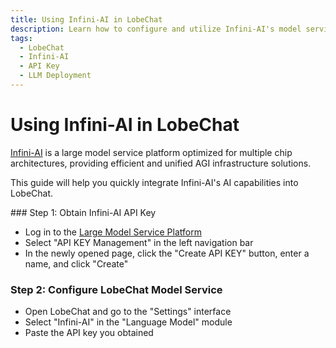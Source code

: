 ```yaml
---
title: Using Infini-AI in LobeChat
description: Learn how to configure and utilize Infini-AI's model services in LobeChat.
tags:
  - LobeChat
  - Infini-AI
  - API Key
  - LLM Deployment
---
```


# Using Infini-AI in LobeChat

[Infini-AI](https://cloud.infini-ai.com/) is a large model service platform optimized for multiple chip architectures, providing efficient and unified AGI infrastructure solutions.

This guide will help you quickly integrate Infini-AI's AI capabilities into LobeChat.

<Steps>
  ### Step 1: Obtain Infini-AI API Key

  - Log in to the [Large Model Service Platform](https://cloud.infini-ai.com/genstudio/model)
  - Select "API KEY Management" in the left navigation bar
  - In the newly opened page, click the "Create API KEY" button, enter a name, and click "Create"

  ### Step 2: Configure LobeChat Model Service

  - Open LobeChat and go to the "Settings" interface
  - Select "Infini-AI" in the "Language Model" module
  - Paste the API key you obtained
</Steps>
